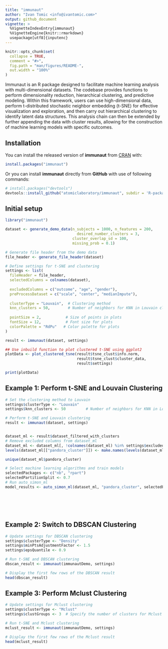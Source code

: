 ```yaml
---
title: "immunaut"
author: "Ivan Tomic <info@ivantomic.com>"
output: github_document
vignette: >
  %VignetteIndexEntry{immunaut}
  %VignetteEngine{knitr::rmarkdown}
  usepackage[utf8]{inputenc}
---
```


<!-- README.md is generated from README.Rmd. Please edit that file -->

```r
knitr::opts_chunk$set(
  collapse = TRUE,
  comment = "#>",
  fig.path = "man/figures/README-",
  out.width = "100%"
)
```
Immunaut is an R package designed to facilitate machine learning analysis with multi-dimensional datasets. The codebase provides functions to perform dimensionality reduction, hierarchical clustering, and predictive modeling. Within this framework, users can use high-dimensional data, perform t-distributed stochastic neighbor embedding (t-SNE) for effective visualization and exploration, and then carry out hierarchical clustering to identify latent data structures. This analysis chain can then be extended by further appending the data with cluster results, allowing for the construction of machine learning models with specific outcomes. 

## Installation

You can install the released version of **immunaut** from [CRAN](https://CRAN.R-project.org) with:

``` r
install.packages("immunaut")
```
Or you can install **immunaut** directly from **GitHub** with use of following commands:

```r
# install.packages("devtools")
devtools::install_github("atomiclaboratory/immunaut", subdir = 'R-package')
```

## Initial setup
```r
library("immunaut")

dataset <- generate_demo_data(n_subjects = 1000, n_features = 200, 
                                desired_number_clusters = 3, 
                              cluster_overlap_sd = 100, 
                              missing_prob = 0.1)

# Generate file header from the demo data
file_header <- generate_file_header(dataset)

# Define settings for t-SNE and clustering
settings <- list(
  fileHeader = file_header,
  selectedColumns = colnames(dataset),
  
  excludedColumns = c("outcome", "age", "gender"),
  preProcessDataset = c("scale", "center", "medianImpute"),
  
  clusterType = "Louvain",  # Clustering method
  knn_clusters = 50,        # Number of neighbors for KNN in Louvain clustering
  
  pointSize = 2,           # Size of points in plots
  fontSize = 12,           # Font size for plots
  colorPalette = "RdPu"   # Color palette for plots
)

result <- immunaut(dataset, settings)

## Use inbuild function to plot clustered t-SNE using ggplot2
plotData <- plot_clustered_tsne(result$tsne_clust$info.norm, 
                                result$tsne_clust$cluster_data, 
                                result$settings)

print(plotData)

```

## Example 1: Perform t-SNE and Louvain Clustering
```r
# Set the clustering method to Louvain
settings$clusterType <- "Louvain"   
settings$knn_clusters <- 50         # Number of neighbors for KNN in Louvain clustering

# Perform t-SNE and Louvain clustering
result <- immunaut(dataset, settings)


dataset_ml <- result$dataset_filtered_with_clusters
# Remove excluded columns from dataset_ml
dataset_ml <- dataset_ml[, !colnames(dataset_ml) %in% settings$excludedColumns]
levels(dataset_ml[["pandora_cluster"]]) <- make.names(levels(dataset_ml[["pandora_cluster"]]))

unique(dataset_ml$pandora_cluster)

# Select machine learning algorithms and train models
selectedPackages <- c("nb", "rpart")
selectedPartitionSplit <- 0.7
# Run auto_simon_ml
model_results <- auto_simon_ml(dataset_ml, "pandora_cluster", selectedPackages, selectedPartitionSplit)







```

## Example 2: Switch to DBSCAN Clustering
```r
# Update settings for DBSCAN clustering
settings$clusterType <- "Density"
settings$minPtsAdjustmentFactor <- 1.5
settings$epsQuantile <- 0.9

# Run t-SNE and DBSCAN clustering
dbscan_result <- immunaut(immunautDemo, settings)

# Display the first few rows of the DBSCAN result
head(dbscan_result)

```

## Example 3: Perform Mclust Clustering
```r
# Update settings for Mclust clustering
settings$clusterType <- "Mclust"
settings$clustGroups <- 3  # Specify the number of clusters for Mclust

# Run t-SNE and Mclust clustering
mclust_result <- immunaut(immunautDemo, settings)

# Display the first few rows of the Mclust result
head(mclust_result)
```

